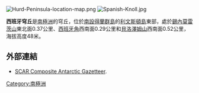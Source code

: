 [[Image:Hurd-Peninsula-location-map.png|thumb]]
[[Image:Spanish-Knoll.jpg|thumb]]

{{coord|62|38|16|S|60|21|24|W|display=title}}

'''西班牙穹丘'''是[[南極洲|南極洲]]的穹丘，位於[[南設得蘭群島|南設得蘭群島]]的[[利文斯頓島|利文斯頓島]]東部，處於[[錫內莫雷茨山|錫內莫雷茨山]]東北面0.37公里、[[西班牙角|西班牙角]]西南面0.29公里和[[貝洛澤姆山|貝洛澤姆山]]西南面0.52公里，海拔高度48米。

==外部連結==
* [http://data.aad.gov.au/aadc/gaz/scar/ SCAR Composite Antarctic Gazetteer]{{WebCite|url=https://www.webcitation.org/5ug2CfC7m?url=http://data.aad.gov.au/aadc/gaz/scar/ |date=20101202140255 |dateformat=iso }}.

{{Antarctica-geo-stub}}
[[Category:南極洲|Category:南極洲]]